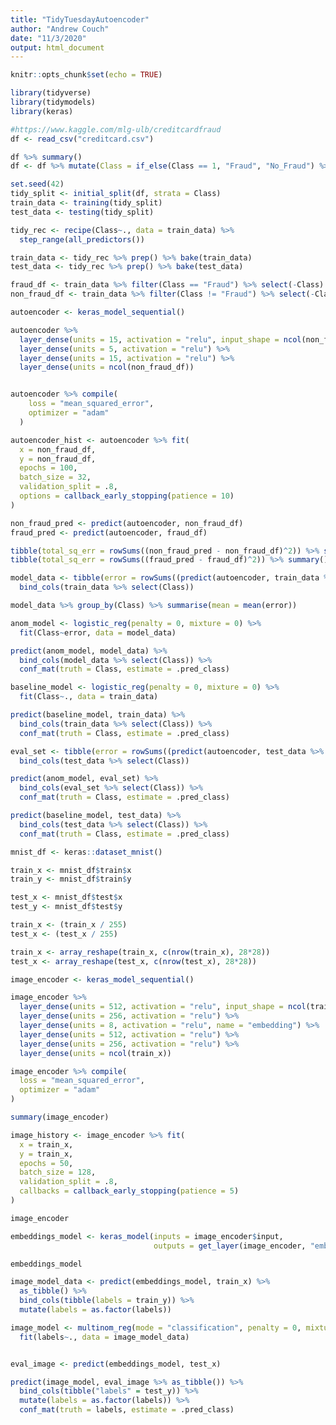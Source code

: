 ```yaml
---
title: "TidyTuesdayAutoencoder"
author: "Andrew Couch"
date: "11/3/2020"
output: html_document
---
```


```r
knitr::opts_chunk$set(echo = TRUE)
```

```r
library(tidyverse)
library(tidymodels)
library(keras)
```

```r
#https://www.kaggle.com/mlg-ulb/creditcardfraud
df <- read_csv("creditcard.csv")
```

```r
df %>% summary()
df <- df %>% mutate(Class = if_else(Class == 1, "Fraud", "No_Fraud") %>% as.factor()) %>% select(-Time) 
```

```r
set.seed(42)
tidy_split <- initial_split(df, strata = Class)
train_data <- training(tidy_split)
test_data <- testing(tidy_split)
```

```r
tidy_rec <- recipe(Class~., data = train_data) %>% 
  step_range(all_predictors())

train_data <- tidy_rec %>% prep() %>% bake(train_data)
test_data <- tidy_rec %>% prep() %>% bake(test_data)
```


```r
fraud_df <- train_data %>% filter(Class == "Fraud") %>% select(-Class) %>% as.matrix()
non_fraud_df <- train_data %>% filter(Class != "Fraud") %>% select(-Class) %>% as.matrix()
```

```r
autoencoder <- keras_model_sequential()

autoencoder %>% 
  layer_dense(units = 15, activation = "relu", input_shape = ncol(non_fraud_df)) %>% 
  layer_dense(units = 5, activation = "relu") %>% 
  layer_dense(units = 15, activation = "relu") %>% 
  layer_dense(units = ncol(non_fraud_df))


autoencoder %>% compile(
    loss = "mean_squared_error",
    optimizer = "adam"
  )

```

```r
autoencoder_hist <- autoencoder %>% fit(
  x = non_fraud_df,
  y = non_fraud_df,
  epochs = 100,
  batch_size = 32,
  validation_split = .8,
  options = callback_early_stopping(patience = 10)
)
```


```r
non_fraud_pred <- predict(autoencoder, non_fraud_df)
fraud_pred <- predict(autoencoder, fraud_df)
```

```r
tibble(total_sq_err = rowSums((non_fraud_pred - non_fraud_df)^2)) %>% summary()
tibble(total_sq_err = rowSums((fraud_pred - fraud_df)^2)) %>% summary()
```


```r
model_data <- tibble(error = rowSums((predict(autoencoder, train_data %>% select(-Class) %>% as.matrix()) - train_data %>% select(-Class) %>% as.matrix())^2)) %>% 
  bind_cols(train_data %>% select(Class))

model_data %>% group_by(Class) %>% summarise(mean = mean(error))

anom_model <- logistic_reg(penalty = 0, mixture = 0) %>% 
  fit(Class~error, data = model_data)

predict(anom_model, model_data) %>% 
  bind_cols(model_data %>% select(Class)) %>% 
  conf_mat(truth = Class, estimate = .pred_class)

baseline_model <- logistic_reg(penalty = 0, mixture = 0) %>% 
  fit(Class~., data = train_data)

predict(baseline_model, train_data) %>% 
  bind_cols(train_data %>% select(Class)) %>% 
  conf_mat(truth = Class, estimate = .pred_class)
```



```r
eval_set <- tibble(error = rowSums((predict(autoencoder, test_data %>% select(-Class) %>% as.matrix()) - test_data %>% select(-Class) %>% as.matrix())^2)) %>% 
  bind_cols(test_data %>% select(Class))
```




```r
predict(anom_model, eval_set) %>% 
  bind_cols(eval_set %>% select(Class)) %>% 
  conf_mat(truth = Class, estimate = .pred_class)

predict(baseline_model, test_data) %>% 
  bind_cols(test_data %>% select(Class)) %>% 
  conf_mat(truth = Class, estimate = .pred_class)

```

```r
mnist_df <- keras::dataset_mnist()

train_x <- mnist_df$train$x
train_y <- mnist_df$train$y

test_x <- mnist_df$test$x
test_y <- mnist_df$test$y
```


```r
train_x <- (train_x / 255)
test_x <- (test_x / 255)

train_x <- array_reshape(train_x, c(nrow(train_x), 28*28))
test_x <- array_reshape(test_x, c(nrow(test_x), 28*28))
```

```r
image_encoder <- keras_model_sequential()

image_encoder %>% 
  layer_dense(units = 512, activation = "relu", input_shape = ncol(train_x)) %>% 
  layer_dense(units = 256, activation = "relu") %>% 
  layer_dense(units = 8, activation = "relu", name = "embedding") %>% 
  layer_dense(units = 512, activation = "relu") %>% 
  layer_dense(units = 256, activation = "relu") %>% 
  layer_dense(units = ncol(train_x))

image_encoder %>% compile(
  loss = "mean_squared_error",
  optimizer = "adam"
)

summary(image_encoder)
```

```r

image_history <- image_encoder %>% fit(
  x = train_x,
  y = train_x,
  epochs = 50,
  batch_size = 128,
  validation_split = .8,
  callbacks = callback_early_stopping(patience = 5)
)

```


```r
image_encoder

embeddings_model <- keras_model(inputs = image_encoder$input,
                                outputs = get_layer(image_encoder, "embedding")$output)

embeddings_model
```


```r
image_model_data <- predict(embeddings_model, train_x) %>% 
  as_tibble() %>% 
  bind_cols(tibble(labels = train_y)) %>% 
  mutate(labels = as.factor(labels))
```


```r

image_model <- multinom_reg(mode = "classification", penalty = 0, mixture = 0) %>% 
  fit(labels~., data = image_model_data)


eval_image <- predict(embeddings_model, test_x)

predict(image_model, eval_image %>% as_tibble()) %>% 
  bind_cols(tibble("labels" = test_y)) %>% 
  mutate(labels = as.factor(labels)) %>% 
  conf_mat(truth = labels, estimate = .pred_class)

```
























